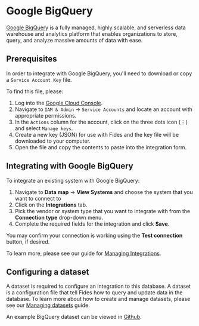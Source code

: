 
# Google BigQuery
[Google BigQuery](https://cloud.google.com/bigquery/) is a fully managed, highly scalable, and serverless data warehouse and analytics platform that enables organizations to store, query, and analyze massive amounts of data with ease.

## Prerequisites
In order to integrate with Google BigQuery, you'll need to download or copy a `Service Account Key` file. 

To find this file, please:
1. Log into the [Google Cloud Console](https://console.cloud.google.com/).
2. Navigate to `IAM & Admin` → `Service Accounts` and locate an account with appropriate permissions.
3. In the `Actions` column for the account, click on the three dots icon (⋮) and select `Manage keys`.
4. Create a new key (JSON) for use with Fides and the key file will be downloaded to your computer.
5. Open the file and copy the contents to paste into the integration form.


## Integrating with Google BigQuery
To integrate an existing system with Google BigQuery: 

1. Navigate to **Data map** → **View Systems** and choose the system that you want to connect to
2. Click on the **Integrations** tab.
3. Pick the vendor or system type that you want to integrate with from the **Connection type** drop-down menu.
4. Complete the required fields for the integration and click **Save**. 

You may confirm your connection is working using the **Test connection** button, if desired.

To learn more, please see our guide for [Managing Integrations](../manage-integrations).

## Configuring a dataset
A dataset is required to configure an integration to this database. A dataset is a configuration file that tell Fides how to query and update data in the database. To learn more about how to create and manage datasets, please see our [Managing datasets](../datasets) guide.

An example BigQuery dataset can be viewed in [Github](https://github.com/ethyca/fides/blob/main/data/dataset/bigquery_example_test_dataset.yml).



